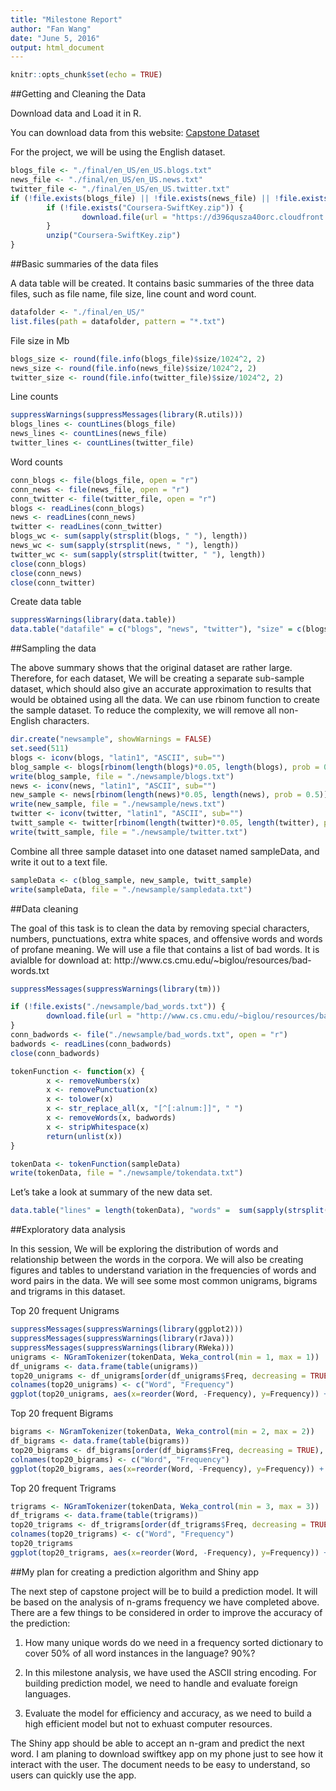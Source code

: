 ```yaml
---
title: "Milestone Report"
author: "Fan Wang"
date: "June 5, 2016"
output: html_document
---
```


```r
knitr::opts_chunk$set(echo = TRUE)
```

##Getting and Cleaning the Data

Download data and Load it in R.

You can download data from this website:
[Capstone Dataset](https://d396qusza40orc.cloudfront.net/dsscapstone/dataset/Coursera-SwiftKey.zip)

For the project, we will be using the English dataset. 
```r
blogs_file <- "./final/en_US/en_US.blogs.txt"
news_file <- "./final/en_US/en_US.news.txt"
twitter_file <- "./final/en_US/en_US.twitter.txt"
if (!file.exists(blogs_file) || !file.exists(news_file) || !file.exists(twitter_file)) {
        if (!file.exists("Coursera-SwiftKey.zip")) {
                download.file(url = "https://d396qusza40orc.cloudfront.net/dsscapstone/dataset/Coursera-SwiftKey.zip", destfile = "Coursera-SwiftKey.zip", quiet = TRUE)
        }
        unzip("Coursera-SwiftKey.zip")
}
```

##Basic summaries of the data files

A data table will be created. It contains basic summaries of the three data files, such as file name, file size, line count and word count.
```r
datafolder <- "./final/en_US/"
list.files(path = datafolder, pattern = "*.txt")
```

File size in Mb
```r
blogs_size <- round(file.info(blogs_file)$size/1024^2, 2)
news_size <- round(file.info(news_file)$size/1024^2, 2)
twitter_size <- round(file.info(twitter_file)$size/1024^2, 2)
```

Line counts
```r
suppressWarnings(suppressMessages(library(R.utils)))
blogs_lines <- countLines(blogs_file)
news_lines <- countLines(news_file)
twitter_lines <- countLines(twitter_file)
```

Word counts
```r
conn_blogs <- file(blogs_file, open = "r")
conn_news <- file(news_file, open = "r")
conn_twitter <- file(twitter_file, open = "r")
blogs <- readLines(conn_blogs)
news <- readLines(conn_news)
twitter <- readLines(conn_twitter)
blogs_wc <- sum(sapply(strsplit(blogs, " "), length))
news_wc <- sum(sapply(strsplit(news, " "), length))
twitter_wc <- sum(sapply(strsplit(twitter, " "), length))
close(conn_blogs)
close(conn_news)
close(conn_twitter)
```

Create data table
```r
suppressWarnings(library(data.table))
data.table("datafile" = c("blogs", "news", "twitter"), "size" = c(blogs_size, news_size, twitter_size), "Number of lines" = c(blogs_lines, news_lines, twitter_lines), "Number of words" = c(blogs_wc, news_wc, twitter_wc))
```

##Sampling the data

The above summary shows that the original dataset are rather large. Therefore, for each dataset, We will be creating a separate sub-sample dataset, which should also give an accurate approximation to results that would be obtained using all the data. We can use rbinom function to create the sample dataset. To reduce the complexity, we will remove all non-English characters.
```r
dir.create("newsample", showWarnings = FALSE)
set.seed(511)
blogs <- iconv(blogs, "latin1", "ASCII", sub="")
blog_sample <- blogs[rbinom(length(blogs)*0.05, length(blogs), prob = 0.5)]
write(blog_sample, file = "./newsample/blogs.txt")
news <- iconv(news, "latin1", "ASCII", sub="")
new_sample <- news[rbinom(length(news)*0.05, length(news), prob = 0.5)]
write(new_sample, file = "./newsample/news.txt")
twitter <- iconv(twitter, "latin1", "ASCII", sub="")
twitt_sample <- twitter[rbinom(length(twitter)*0.05, length(twitter), prob = 0.5)]
write(twitt_sample, file = "./newsample/twitter.txt")
```

Combine all three sample dataset into one dataset named sampleData, and write it out to a text file.
```r
sampleData <- c(blog_sample, new_sample, twitt_sample)
write(sampleData, file = "./newsample/sampledata.txt")
```

##Data cleaning

The goal of this task is to clean the data by removing special characters, numbers, punctuations, extra white spaces, and offensive words and words of profane meaning. We will use a file that contains a list of bad words. It is avialble for download at: http://www.cs.cmu.edu/~biglou/resources/bad-words.txt
```r
suppressMessages(suppressWarnings(library(tm)))

if (!file.exists("./newsample/bad_words.txt")) {
        download.file(url = "http://www.cs.cmu.edu/~biglou/resources/bad-words.txt", destfile = "./newsample/bad_words.txt", quiet = TRUE)
}
conn_badwords <- file("./newsample/bad_words.txt", open = "r")
badwords <- readLines(conn_badwords)
close(conn_badwords)

tokenFunction <- function(x) {
        x <- removeNumbers(x)
        x <- removePunctuation(x)
        x <- tolower(x)
        x <- str_replace_all(x, "[^[:alnum:]]", " ")
        x <- removeWords(x, badwords)
        x <- stripWhitespace(x)
        return(unlist(x))
}

tokenData <- tokenFunction(sampleData)
write(tokenData, file = "./newsample/tokendata.txt")
```

Let's take a look at summary of the new data set.
```r
data.table("lines" = length(tokenData), "words" =  sum(sapply(strsplit(tokenData, " "), length)))
```

##Exploratory data analysis

In this session, We will be exploring the distribution of words and relationship between the words in the corpora. We will also be creating figures and tables to understand variation in the frequencies of words and word pairs in the data.
We will see some most common unigrams, bigrams and trigrams in this dataset.

Top 20 frequent Unigrams
```r
suppressMessages(suppressWarnings(library(ggplot2)))
suppressMessages(suppressWarnings(library(rJava)))
suppressMessages(suppressWarnings(library(RWeka)))
unigrams <- NGramTokenizer(tokenData, Weka_control(min = 1, max = 1))
df_unigrams <- data.frame(table(unigrams))
top20_unigrams <- df_unigrams[order(df_unigrams$Freq, decreasing = TRUE), ][1:20, ]
colnames(top20_unigrams) <- c("Word", "Frequency")
ggplot(top20_unigrams, aes(x=reorder(Word, -Frequency), y=Frequency)) + geom_bar(stat = "Identity", fill="blue") + geom_text(aes(label=Frequency), vjust = -0.2) + ggtitle("Top 20 Common Unigrams") + theme(axis.text.x = element_text(angle = 45, hjust = 1)) + xlab("Word") + ylab("Frequency")
```

Top 20 frequent Bigrams
```r
bigrams <- NGramTokenizer(tokenData, Weka_control(min = 2, max = 2))
df_bigrams <- data.frame(table(bigrams))
top20_bigrams <- df_bigrams[order(df_bigrams$Freq, decreasing = TRUE), ][1:20, ]
colnames(top20_bigrams) <- c("Word", "Frequency")
ggplot(top20_bigrams, aes(x=reorder(Word, -Frequency), y=Frequency)) + geom_bar(stat = "Identity", fill="red") + geom_text(aes(label=Frequency), vjust = -0.2) + ggtitle("Top 20 Common Bigrams") + theme(axis.text.x = element_text(angle = 45, hjust = 1)) + xlab("Word") + ylab("Frequency")
```

Top 20 frequent Trigrams
```r
trigrams <- NGramTokenizer(tokenData, Weka_control(min = 3, max = 3))
df_trigrams <- data.frame(table(trigrams))
top20_trigrams <- df_trigrams[order(df_trigrams$Freq, decreasing = TRUE), ][1:20, ]
colnames(top20_trigrams) <- c("Word", "Frequency")
top20_trigrams
ggplot(top20_trigrams, aes(x=reorder(Word, -Frequency), y=Frequency)) + geom_bar(stat = "Identity", fill="purple") + geom_text(aes(label=Frequency), vjust = -0.2) + ggtitle("Top 20 Common Trigrams") + theme(axis.text.x = element_text(angle = 45, hjust = 1)) + xlab("Word") + ylab("Frequency")
```

##My plan for creating a prediction algorithm and Shiny app

The next step of capstone project will be to build a prediction model. It will be based on the analysis of n-grams frequency we have completed above. There are a few things to be considered in order to improve the accuracy of the prediction:

1. How many unique words do we need in a frequency sorted dictionary to cover 50% of all word instances in the language? 90%?

2. In this milestone analysis, we have used the ASCII string encoding. For building prediction model, we need to handle and evaluate foreign languages.

3. Evaluate the model for efficiency and accuracy, as we need to build a high efficient model but not to exhuast computer resources.

The Shiny app should be able to accept an n-gram and predict the next word. I am planing to download swiftkey app on my phone just to see how it interact with the user. The document needs to be easy to understand, so users can quickly use the app.

